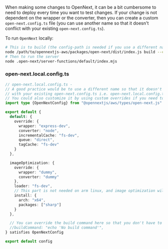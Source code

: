When making some changes to OpenNext, it can be a bit cumbersome to need to deploy every time you want to test changes. If your change is not dependent on the wrapper or the converter, then you can create a custom `open-next.config.ts` file (you can use another name so that it doesn't conflict with your existing `open-next.config.ts`). 


To run `OpenNext` locally:
```bash
# This is to build (the config-path is needed if you use a different name than the default one)
node /path/to/opennextjs-aws/packages/open-next/dist/index.js build --config-path open-next.local.config.ts
# Then to run the server
node .open-next/server-functions/default/index.mjs
```
### open-next.local.config.ts
```typescript
// open-next.local.config.ts -
// A good practice would be to use a different name so that it doesn't conflict
// with your existing open-next.config.ts i.e. open-next.local.config.ts
// You could also customize it by using custom overrides if you need to.
import type {OpenNextConfig} from "@opennextjs/aws/types/open-next.js"

export default {
  default: {
    override: {
      wrapper: "express-dev",
      converter: "node",
      incrementalCache: "fs-dev",
      queue: "direct",
      tagCache: "fs-dev"
    }
  },

  imageOptimization: {
    override: {
      wrapper: "dummy",
      converter: "dummy"
    },
    loader: "fs-dev",
    // This part is not needed on arm linux, and image optimization will only work in linux
    install: {
      arch: "x64",
      packages: ["sharp"]
    }
  },

  // You can override the build command here so that you don't have to rebuild next every time you make a change
  //buildCommand: "echo 'No build command'",
} satisfies OpenNextConfig

export default config
```
